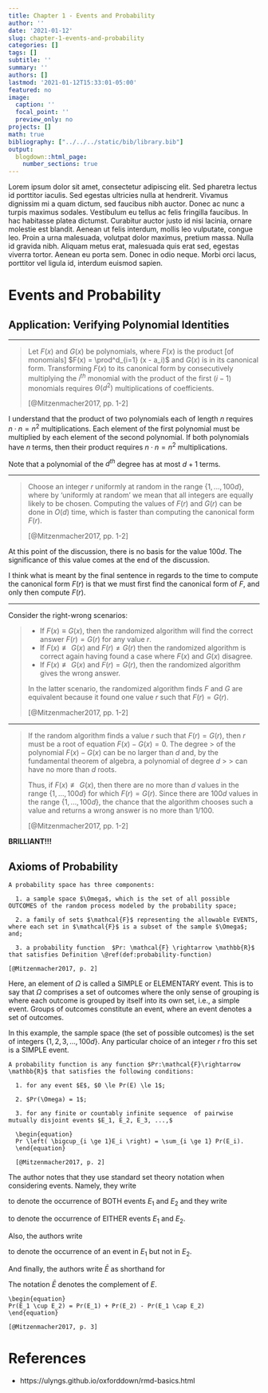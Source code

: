 ```yaml
---
title: Chapter 1 - Events and Probability
author: ''
date: '2021-01-12'
slug: chapter-1-events-and-probability
categories: []
tags: []
subtitle: ''
summary: ''
authors: []
lastmod: '2021-01-12T15:33:01-05:00'
featured: no
image:
  caption: ''
  focal_point: ''
  preview_only: no
projects: []
math: true
bibliography: ["../../../static/bib/library.bib"]
output:
  blogdown::html_page:
    number_sections: true
---
```


Lorem ipsum dolor sit amet, consectetur adipiscing elit. Sed pharetra lectus id porttitor iaculis. Sed egestas ultricies nulla at hendrerit. Vivamus dignissim mi a quam dictum, sed faucibus nibh auctor. Donec ac nunc a turpis maximus sodales. Vestibulum eu tellus ac felis fringilla faucibus. In hac habitasse platea dictumst. Curabitur auctor justo id nisi lacinia, ornare molestie est blandit. Aenean ut felis interdum, mollis leo vulputate, congue leo. Proin a urna malesuada, volutpat dolor maximus, pretium massa. Nulla id gravida nibh. Aliquam metus erat, malesuada quis erat sed, egestas viverra tortor. Aenean eu porta sem. Donec in odio neque. Morbi orci lacus, porttitor vel ligula id, interdum euismod sapien.

# Events and Probability

## Application: Verifying Polynomial Identities

----

> Let $F(x)$ and $G(x)$ be polynomials, where $F(x)$ is the product [of monomials] $F(x) = \prod^d_{i=1} (x - a_i)$ and $G(x)$ is in its canonical form.
> Transforming $F(x)$ to its canonical form by consecutively multiplying the $i^{th}$ monomial with the product of the first $(i-1)$ monomials requires $\Theta(d^2)$ multiplications of coefficients. 
>
> [@Mitzenmacher2017, pp. 1-2]

I understand that the product of two polynomials each of length $n$ requires $n \cdot n = n^2$ multiplications. Each element of the first polynomial must be multiplied by each element of the second polynomial. If both polynomials have $n$ terms, then their product requires $n \cdot n = n^2$ multiplications.

Note that a polynomial of the $d^{th}$ degree has at most $d+1$ terms.

----

> Choose an integer $r$ uniformly at random in the range $\{1, ..., 100d\}$, 
> where by 'uniformly at random' we mean that all integers are equally likely to be 
> chosen. Computing the values of $F(r)$ and $G(r)$ can be done in $O(d)$ time,
> which is faster than computing the canonical form $F(r)$.
>
> [@Mitzenmacher2017, pp. 1-2]

At this point of the discussion, there is no basis for the value $100d$. The significance of this value comes at the end of the discussion.

I think what is meant by the final sentence in regards to the time to compute the canonical form $F(r)$ is
that we must first find the canonical form of $F$, and only then compute $F(r)$.

----

Consider the right-wrong scenarios:

> - If $F(x) \equiv G (x)$, then the randomized algorithm will find the correct answer $F(r) = G(r)$ for any value $r$.
> - If $F(x) \not\equiv G(x)$ and $F(r) \ne G(r)$ then the randomized algorithm 
>   is correct again having found a case where $F(x)$ and $G(x)$ disagree.
> - If $F(x) \not\equiv G(x)$ and $F(r) = G(r)$, then the randomized algorithm gives the wrong answer.
>
> In the latter scenario, the randomized algorithm finds $F$ and $G$ are equivalent because 
> it found one value $r$ such that $F(r) = G(r)$. 
>
> [@Mitzenmacher2017, pp. 1-2]

----

> If the random algorithm finds a value $r$ such that $F(r) = G(r)$, then $r$ must be a root of equation $F(x) - G(x)=0$. The degree > of the polynomial $F(x) - G(x)$ can be no larger than $d$ and, by the fundamental theorem of algebra, a polynomial of degree $d$ > > can have no more than $d$ roots.
>
> Thus, if $F(x) \not\equiv G(x)$, then there are no more than $d$ values in the range $\{1, ..., 100d\}$ for which $F(r) = G(r)$. 
> Since there are  $100d$ values in the range $\{1, ..., 100d\}$, the chance that the algorithm chooses 
> such a value and returns a wrong answer is no more than $1/100$.
>
> [@Mitzenmacher2017, pp. 1-2]

**BRILLIANT!!!**

## Axioms of Probability

```definition
A probability space has three components:

  1. a sample space $\Omega$, which is the set of all possible
OUTCOMES of the random process modeled by the probability space;

  2. a family of sets $\mathcal{F}$ representing the allowable EVENTS, 
where each set in $\mathcal{F}$ is a subset of the sample $\Omega$; and;

  3. a probability function  $Pr: \mathcal{F} \rightarrow \mathbb{R}$ 
that satisfies Definition \@ref(def:probability-function)

[@Mitzenmacher2017, p. 2]
```

Here, an element of $\Omega$ is called a SIMPLE or ELEMENTARY event. This is to say that $\Omega$ comprises a set of outcomes where the only sense of grouping is where each outcome is grouped by itself into its own set, i.e., a simple event. Groups of outcomes constitute an event, where an event denotes a set of outcomes.

In this example, the sample space (the set of possible outcomes) is the set of integers $\{1, 2, 3, ..., 100d\}$. Any particular choice of an integer $r$ fro this set is a SIMPLE event.

```definition
A probability function is any function $Pr:\mathcal{F}\rightarrow \mathbb{R}$ that satisfies the following conditions:
  
  1. for any event $E$, $0 \le Pr(E) \le 1$;

  2. $Pr(\Omega) = 1$;

  3. for any finite or countably infinite sequence  of pairwise  mutually disjoint events $E_1, E_2, E_3, ...,$
  
  \begin{equation}
  Pr \left( \bigcup_{i \ge 1}E_i \right) = \sum_{i \ge 1} Pr(E_i).
  \end{equation}

  [@Mitzenmacher2017, p. 2]
```

The author notes that they use standard set theory notation when considering events. Namely, they write

\begin{equation}
E_1 \cap E_2
\end{equation}

to denote the occurrence of BOTH events $E_1$ and $E_2$ and they write

\begin{equation}
E_1 \cup E_2
\end{equation}

to denote the occurrence of EITHER events $E_1$ and $E_2$.

Also, the authors write

\begin{equation}
E_1 - E_2
\end{equation}

to denote the occurrence of an event in $E_1$ but not in $E_2$.

And finally, the authors write $\bar{E}$ as shorthand for

\begin{equation}
\Omega - E.
\end{equation}

The notation $\bar{E}$ denotes the complement of $E$.

```lemma
\begin{equation}
Pr(E_1 \cup E_2) = Pr(E_1) + Pr(E_2) - Pr(E_1 \cap E_2)
\end{equation}

[@Mitzenmacher2017, p. 3]

```

# References {-}

 - https://ulyngs.github.io/oxforddown/rmd-basics.html
